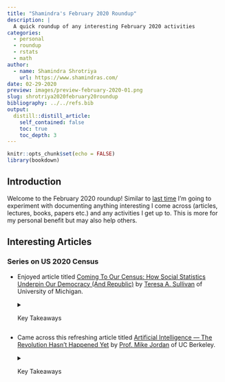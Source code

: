 ```yaml
---
title: "Shamindra's February 2020 Roundup"
description: |
  A quick roundup of any interesting February 2020 activities
categories:
  - personal
  - roundup
  - rstats
  - math
author:
  - name: Shamindra Shrotriya
    url: https://www.shamindras.com/
date: 02-29-2020
preview: images/preview-february-2020-01.png
slug: shrotriya2020february20roundup
bibliography: ../../refs.bib
output:
  distill::distill_article:
    self_contained: false
    toc: true
    toc_depth: 3
---
```


```r
knitr::opts_chunk$set(echo = FALSE)
library(bookdown)
```

## Introduction

Welcome to the February 2020 roundup! Similar to 
[last time](https://www.shamindras.com/posts/2020-01-27-shrotriya2020january20roundup/){target="_blank"}
I'm going to experiment with documenting anything interesting I come
across (articles, lectures, books, papers etc.) and any activities I get up to.
This is more for my personal benefit but may also help others.

## Interesting Articles

### Series on US 2020 Census

- Enjoyed article titled [Coming To Our Census: How Social Statistics Underpin Our Democracy (And Republic)](https://hdsr.mitpress.mit.edu/pub/1g1cbvkv/){target="_blank"} by 
[Teresa A. Sullivan](https://people.eecs.berkeley.edu/~jordan/){target="_blank"} 
of University of Michigan.

    <details> <summary>Key Takeaways</summary>
    
    - 
    
    </details>    
    
- Came across this refreshing article titled [Artificial Intelligence — The Revolution Hasn’t Happened Yet](https://medium.com/@mijordan3/artificial-intelligence-the-revolution-hasnt-happened-yet-5e1d5812e1e7){target="_blank"} by [Prof. Mike Jordan](https://people.eecs.berkeley.edu/~jordan/){target="_blank"} 
of UC Berkeley.

    <details> <summary>Key Takeaways</summary>
    
    - This the latest post from the [ACLU Tech & Analytics blog](https://medium.com/aclu-tech-analytics){target="_blank"}. This post explains
    the key focus of the ACLU analytics team on having clean data pipelines and
    using testing and assertions to facilitate this process
    
    </details>